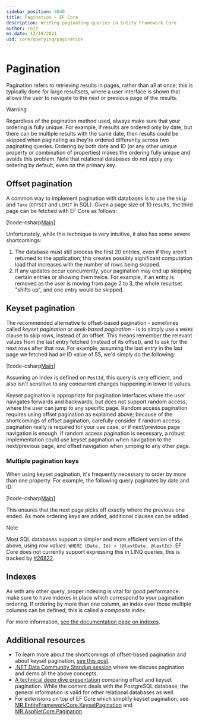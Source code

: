 ```yaml
---
sidebar_position: 4040
title: Pagination - EF Core
description: Writing paginating queries in Entity Framework Core
author: roji
ms.date: 12/19/2021
uid: core/querying/pagination
---
```

# Pagination

Pagination refers to retrieving results in pages, rather than all at once; this is typically done for large resultsets, where a user interface is shown that allows the user to navigate to the next or previous page of the results.

> [!WARNING]
> Regardless of the pagination method used, always make sure that your ordering is fully unique. For example, if results are ordered only by date, but there can be multiple results with the same date, then results could be skipped when paginating as they're ordered differently across two paginating queries. Ordering by both date and ID (or any other unique property or combination of properties) makes the ordering fully unique and avoids this problem. Note that relational databases do not apply any ordering by default, even on the primary key.

## Offset pagination

A common way to implement pagination with databases is to use the `Skip` and `Take` (`OFFSET` and `LIMIT` in SQL). Given a page size of 10 results, the third page can be fetched with EF Core as follows:

[!code-csharp[Main](../../../samples/core/Querying/Pagination/Program.cs?name=OffsetPagination&highlight=4)]

Unfortunately, while this technique is very intuitive, it also has some severe shortcomings:

1. The database must still process the first 20 entries, even if they aren't returned to the application; this creates possibly significant computation load that increases with the number of rows being skipped.
2. If any updates occur concurrently, your pagination may end up skipping certain entries or showing them twice. For example, if an entry is removed as the user is moving from page 2 to 3, the whole resultset "shifts up", and one entry would be skipped.

## Keyset pagination

The recommended alternative to offset-based pagination - sometimes called *keyset pagination* or *seek-based pagination* - is to simply use a `WHERE` clause to skip rows, instead of an offset. This means remember the relevant values from the last entry fetched (instead of its offset), and to ask for the next rows after that row. For example, assuming the last entry in the last page we fetched had an ID value of 55, we'd simply do the following:

[!code-csharp[Main](../../../samples/core/Querying/Pagination/Program.cs?name=KeySetPagination&highlight=4)]

Assuming an index is defined on `PostId`, this query is very efficient, and also isn't sensitive to any concurrent changes happening in lower Id values.

Keyset pagination is appropriate for pagination interfaces where the user navigates forwards and backwards, but does not support random access, where the user can jump to any specific page. Random access pagination requires using offset pagination as explained above; because of the shortcomings of offset pagination, carefully consider if random access pagination really is required for your use case, or if next/previous page navigation is enough. If random access pagination is necessary, a robust implementation could use keyset pagination when navigation to the next/previous page, and offset navigation when jumping to any other page.

### Multiple pagination keys

When using keyset pagination, it's frequently necessary to order by more than one property. For example, the following query paginates by date and ID:

[!code-csharp[Main](../../../samples/core/Querying/Pagination/Program.cs?name=KeySetPaginationWithMultipleKeys&highlight=6)]

This ensures that the next page picks off exactly where the previous one ended. As more ordering keys are added, additional clauses can be added.

> [!NOTE]
> Most SQL databases support a simpler and more efficient version of the above, using *row values*: `WHERE (Date, Id) > (@lastDate, @lastId)`. EF Core does not currently support expressing this in LINQ queries, this is tracked by [#26822](https://github.com/dotnet/efcore/issues/26822).

## Indexes

As with any other query, proper indexing is vital for good performance: make sure to have indexes in place which correspond to your pagination ordering. If ordering by more than one column, an index over those multiple columns can be defined; this is called a *composite index*.

For more information, [see the documentation page on indexes](xref:core/modeling/indexes).

## Additional resources

* To learn more about the shortcomings of offset-based pagination and about keyset pagination, [see this post](https://use-the-index-luke.com/no-offset).
* [.NET Data Community Standup session](https://www.youtube.com/watch?v=DIKH-q-gJNU) where we discuss pagination and demo all the above concepts.
* [A technical deep dive presentation](https://www.slideshare.net/MarkusWinand/p2d2-pagination-done-the-postgresql-way) comparing offset and keyset pagination. While the content deals with the PostgreSQL database, the general information is valid for other relational databases as well.
* For extensions on top of EF Core which simplify keyset pagination, see [MR.EntityFrameworkCore.KeysetPagination](https://github.com/mrahhal/MR.EntityFrameworkCore.KeysetPagination) and [MR.AspNetCore.Pagination](https://github.com/mrahhal/MR.AspNetCore.Pagination).
